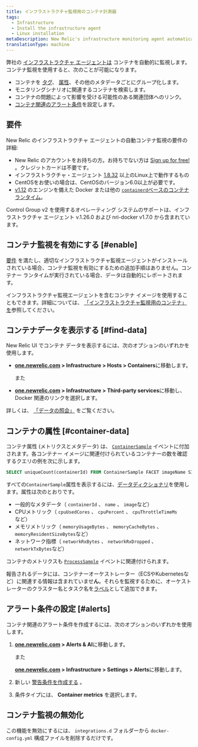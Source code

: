 ```yaml
---
title: インフラストラクチャ監視用のコンテナ計測器
tags:
  - Infrastructure
  - Install the infrastructure agent
  - Linux installation
metaDescription: New Relic's infrastructure monitoring agent automatically instruments container runtimes to collect container metrics and metadata.
translationType: machine
---
```


弊社の [インフラストラクチャ エージェントは](/docs/welcome-new-relic-infrastructure) コンテナを自動的に監視します。コンテナ監視を使用すると、次のことが可能になります。

* コンテナを [タグ](/docs/new-relic-one/use-new-relic-one/core-concepts/tagging-use-tags-organize-group-what-you-monitor)、 [属性](#container-data)、その他のメタデータごとにグループ化します。
* モニタリングシナリオに関連するコンテナを検索します。
* コンテナの問題によって影響を受ける可能性のある関連団体へのリンク。
* [コンテナ関連のアラート条件](#alerts)を設定します。

## 要件

New Relic のインフラストラクチャ エージェントの自動コンテナ監視の要件の詳細:

* New Relic のアカウントをお持ちの方。お持ちでない方は [Sign up for free!](https://newrelic.com/signup) 。クレジットカードは不要です。
* インフラストラクチャ・エージェント [1.8.32](/docs/release-notes/infrastructure-release-notes/infrastructure-agent-release-notes/new-relic-infrastructure-agent-1832) 以上のLinux上で動作するもの
* CentOSをお使いの場合は、CentOSのバージョン6.0以上が必要です。
* [v1.12](https://docs.docker.com/engine/release-notes/prior-releases/#1120-2016-07-28) のエンジンを備えた Docker または他の [`containerd`ベースのコンテナ ランタイム](https://kubernetes.io/docs/setup/production-environment/container-runtimes)。

<Callout variant="important">
  Control Group v2 を使用するオペレーティング システムのサポートは、インフラストラクチャ エージェント v.1.26.0 および nri-docker v1.7.0 から含まれています。
</Callout>

## コンテナ監視を有効にする [#enable]

[要件](#requirements) を満たし、適切なインフラストラクチャ監視エージェントがインストールされている場合、コンテナ監視を有効にするための追加手順はありません。コンテナー ランタイムが実行されている場合、データは自動的にレポートされます。

インフラストラクチャ監視エージェントを含むコンテナ イメージを使用することもできます。詳細については、 [「インフラストラクチャ監視用のコンテナ」を](/docs/infrastructure/install-infrastructure-agent/linux-installation/container-infrastructure-monitoring)参照してください。

<InstallFeedback/>

## コンテナデータを表示する [#find-data]

New Relic UI でコンテナ データを表示するには、次のオプションのいずれかを使用します。

* **[one.newrelic.com](https://one.newrelic.com/all-capabilities) > Infrastructure > Hosts > Containers**に移動します。

  また

* **[one.newrelic.com](https://one.newrelic.com/all-capabilities) > Infrastructure > Third-party services**に移動し、Docker 関連のリンクを選択します。

詳しくは、 [「データの照会」](/docs/using-new-relic/data/understand-data/query-new-relic-data) をご覧ください。

## コンテナの属性 [#container-data]

コンテナ属性 (メトリクスとメタデータ) は、 [`ContainerSample`](/attribute-dictionary/?event=ContainerSample) イベントに付加されます。各コンテナー イメージに関連付けられているコンテナーの数を確認するクエリの例を次に示します。

```sql
SELECT uniqueCount(containerId) FROM ContainerSample FACET imageName SINCE 1 HOUR AGO TIMESERIES
```

すべての`ContainerSample`属性を表示するには、[データディクショナリ](/attribute-dictionary/?event=ContainerSample)を使用します。属性は次のとおりです。

* 一般的なメタデータ（ `containerId` 、 `name` 、 `image`など）
* CPUメトリック（ `cpuUsedCores` 、 `cpuPercent` 、 `cpuThrottleTimeMs`など）
* メモリメトリック（ `memoryUsageBytes` 、 `memoryCacheBytes` 、 `memoryResidentSizeBytes`など）
* ネットワーク指標（ `networkRxBytes` 、 `networkRxDropped` 、 `networkTxBytes`など）

コンテナのメトリクスも [`ProcessSample`](/attribute-dictionary/?event=ProcessSample) イベントに関連付けられます。

報告されるデータには、コンテナーオーケストレーター（ECSやKubernetesなど）に関連する情報は含まれていませ**ん**。それらを監視するために、オーケストレーターのクラスター名とタスク名を[ラベル](https://docs.docker.com/ee/ucp/admin/configure/add-labels-to-cluster-nodes/)として追加できます。

## アラート条件の設定 [#alerts]

コンテナ関連のアラート条件を作成するには、次のオプションのいずれかを使用します。

1. **[one.newrelic.com](https://one.newrelic.com/all-capabilities) > Alerts & AI**に移動します。

   また

   **[one.newrelic.com](https://one.newrelic.com/all-capabilities) > Infrastructure > Settings > Alerts**に移動します。

2. 新しい [警告条件を作成する](/docs/alerts/new-relic-alerts/defining-conditions/create-alert-conditions) 。

3. 条件タイプには、 **Container metrics** を選択します。

## コンテナ監視の無効化

この機能を無効にするには、 `integrations.d` フォルダーから `docker-config.yml` 構成ファイルを削除するだけです。